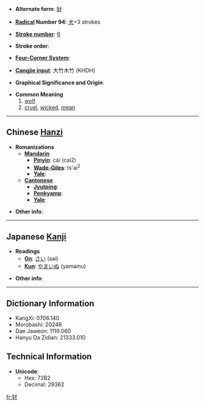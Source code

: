 * '''Alternate form''': [[豺]]

* '''[[Wiktionary:Chinese radical index| Radical]] Number 94''': [[Wiktionary:Chinese radical index 犬|犬]]+3 strokes

* '''[[Wiktionary:Chinese total strokes index|Stroke number]]''': [[Wiktionary:Chinese total strokes index 6|6]]

* '''Stroke order''': 

* '''[[Wiktionary:Chinese four corner index|Four-Corner System]]''': 

* '''[[Wiktionary:Chinese Cangjie index|Cangjie input]]''': 大竹木竹 (KHDH)

* '''Graphical Significance and Origin''': 

* '''Common Meaning'''
*#[[wolf]]
*# [[cruel]], [[wicked]], [[mean]]

----

== Chinese [[Hanzi]] ==

* '''Romanizations'''
** '''[[Mandarin]]'''
*** '''[[Pinyin]]''': cái (cai2)
*** '''[[Wade-Giles]]''': ts'ai<sup>2</sup>
*** '''[[Yale]]''': 
** '''[[Cantonese]]'''
*** '''[[Jyutping]]''':
*** '''[[Penkyamp]]''': 
*** '''[[Yale]]''': 

* '''Other info''': 

----

== Japanese [[Kanji]] ==

* '''Readings'''
** '''[[On]]''': [[さい]] (sai)
** '''[[Kun]]''': [[やまいぬ]] (yamainu)

* '''Other info''':  

----

== Dictionary Information ==

* KangXi: 0706.140
* Morobashi: 20248
* Dae Jaweon: 1119.060
* Hanyu Da Zidian: 21333.010

== Technical Information ==

* '''Unicode''':
** Hex: 72B2
** Decimal: 29362

[[fr:犲]]